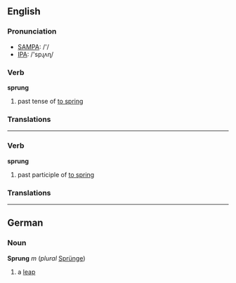 == English ==
=== Pronunciation ===
*[[w:SAMPA|SAMPA]]: /'/
*[[w:IPA|IPA]]: /'spɻʌɳ/

=== Verb ===

'''sprung'''

# past tense of [[spring|to spring]]

=== Translations ===

----

=== Verb ===

'''sprung'''

# past participle of [[spring|to spring]]

=== Translations ===

----

== German ==
=== Noun ===
'''Sprung''' ''m'' (''plural'' [[Sprünge]])
# a [[leap]]